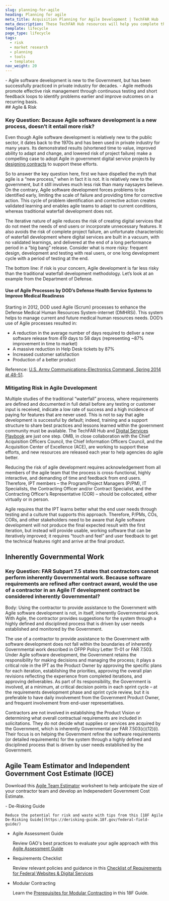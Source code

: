 ```yaml
---
slug: planning-for-agile
heading: Planning for agile
meta_title: Acquisition Planning for Agile Development | TechFAR Hub
meta_description: These TechFAR Hub resources will help you complete the acquisition planning tasks required to create compliant contracting solutions for agile software development.
template: lifecycle
page_type: lifecycle
tags: 
  - risk
  - market research
  - planning
  - tools
  - templates
nav_weight: 20
---
```

<Summary>
- Agile software development is new to the Government, but has been successfully practiced in private industry for decades.
- Agile methods promote effective risk management through continuous testing and short feedback loops to identify problems earlier and improve outcomes on a recurring basis.
</Summary>
## Agile & Risk

### Key Question: Because Agile software development is a new process, doesn’t it entail more risk?

Even though Agile software development is relatively new to the public sector, it dates back to the 1970s and has been used in private industry for many years. Its demonstrated results (shortened time to value, improved ability to adapt and change, and lowered risk of project failure) make a compelling case to adopt Agile in government digital service projects by [designing contracts](/solicitation/contract-design/) to support these efforts.

So to answer the key question here, first we have dispelled the myth that agile is a “new process,” when in fact it is not. It is relatively new to the government, but it still involves much less risk than many naysayers believe. On the contrary, Agile software development forces problems to be identified early, limiting the scale of failure and providing time for corrective action. This cycle of problem identification and corrective action creates validated learning and enables agile teams to adapt to current conditions, whereas traditional waterfall development does not. 

The iterative nature of agile reduces the risk of creating digital services that do not meet the needs of end users or incorporate unnecessary features. It also avoids the risk of complete project failure, an unfortunate characteristic of waterfall development where digital services are built in a vacuum, with no validated learnings, and delivered at the end of a long performance period in a “big bang” release. Consider what is more risky: frequent design, development and testing with real users, or one long development cycle with a period of testing at the end.

The bottom line: if risk is your concern, Agile development is far less risky than the traditional waterfall development methodology. Let’s look at an example from the Department of Defense. 

#### Use of Agile Processes by DOD’s Defense Health Service Systems to Improve Medical Readiness

Starting in 2012, DOD used Agile (Scrum) processes to enhance the Defense Medical Human Resources System-internet (DMHRSi). This system helps to manage current and future medical human resources needs. DOD’s use of Agile processes resulted in:

- A reduction in the average number of days required to deliver a new software release from 419 days to 58 days (representing ~87% improvement in time to market)
- A massive reduction in Help Desk tickets by 87%
- Increased customer satisfaction
- Production of a better product

Reference: [U.S. Army Communications-Electronics Command, Spring 2014 at 48-51](http://www.cecom.army.mil/THE-LINK/2014/spring/#50).

### Mitigating Risk in Agile Development

Multiple studies of the traditional “waterfall” process, where requirements are defined and documented in full detail before any testing or customer input is received, indicate a low rate of success and a high incidence of paying for features that are never used. This is not to say that agile development is successful by default; indeed, training and a support structure to share best practices and lessons learned within the government community must be available. The TechFAR Hub and [Digital Services Playbook](https://playbook.cio.gov/) are just one step. OMB, in close collaboration with the Chief Acquisition Officers Council, the Chief Information Officers Council, and the Acquisition Center of Excellence (ACE), are working to support these efforts, and new resources are released each year to help agencies do agile better.

Reducing the risk of agile development requires acknowledgement from all members of the agile team that the process is cross-functional, highly interactive, and demanding of time and feedback from end users. Therefore, IPT members – the Program/Project Managers (P/PM), IT Specialists, the Contracting Officer and/or Contract Specialist, and the Contracting Officer’s Representative (COR) – should be collocated, either virtually or in person.

Agile requires that the IPT learns better what the end user needs through testing and a culture that supports this approach. Therefore, P/PMs, COs, CORs, and other stakeholders need to be aware that Agile software development will not produce the final expected result with the first iteration, but instead will provide usable, working software that can be iteratively improved; it requires “touch and feel” and user feedback to get the technical features right and arrive at the final product.

## Inherently Governmental Work

### Key Question: FAR Subpart 7.5 states that contractors cannot perform inherently Governmental work. Because software requirements are refined after contract award, would the use of a contractor in an Agile IT development contract be considered inherently Governmental?

Body: Using the contractor to provide assistance to the Government with Agile software development is not, in itself, inherently Governmental work. With Agile, the contractor provides suggestions for the system through a highly defined and disciplined process that is driven by user needs established and monitored by the Government.

The use of a contractor to provide assistance to the Government with software development does not fall within the boundaries of inherently Governmental work described in OFPP Policy Letter 11-01 or FAR 7.503. Under Agile software development, the Government retains the responsibility for making decisions and managing the process; it plays a critical role in the IPT as the Product Owner by approving the specific plans for each iteration, establishing the priorities, approving the overall plan revisions reflecting the experience from completed iterations, and approving deliverables. As part of its responsibility, the Government is involved, at a minimum, at critical decision points in each sprint cycle – at the requirements development phase and sprint cycle review, but it is preferable to have daily involvement from the Government Product Owner, and frequent involvement from end-user representatives.

Contractors are not involved in establishing the Product Vision or determining what overall contractual requirements are included in solicitations. They do not decide what supplies or services are acquired by the Government, which is inherently Governmental per FAR 7.503(c)(12)(i). Their focus is on helping the Government refine the software requirements (or detailed requirements) for the system through a highly defined and disciplined process that is driven by user needs established by the Government.

## Agile Team Estimator and Independent Government Cost Estimate (IGCE)

Download this [Agile Team Estimator](/assets/files/Template%20IGCE%20-%20Agile%20Team%20Estimator.xlsx) worksheet to help anticipate the size of your contractor team and develop an Indepenedent Government Cost Estimate.

<ExternalResources heading="Additional resources" media="/assets/img/ux-indonesia-8mikJ83LmSQ-unsplash.jpg" media_alt="People working together">
- De-Risking Guide

    Reduce the potential for risk and waste with tips from this [18F Agile De-Risking Guide](https://derisking-guide.18f.gov/federal-field-guide/)

- Agile Assessment Guide

    Review GAO's best practices to evaluate your agile approach with this [Agile Assessment Guide](https://www.gao.gov/products/gao-20-590g)

  
- Requirements Checklist

    Review relevant policies and guidance in this [Checklist of Requirements for Federal Websites & Digital Services](https://digital.gov/resources/checklist-of-requirements-for-federal-digital-services/)

- Modular Contracting

    Learn the [Prerequisites for Modular Contracting](https://18f.gsa.gov/2019/02/28/prerequisites-for-modular-contracting/) in this 18F Guide.

</ExternalResources>
